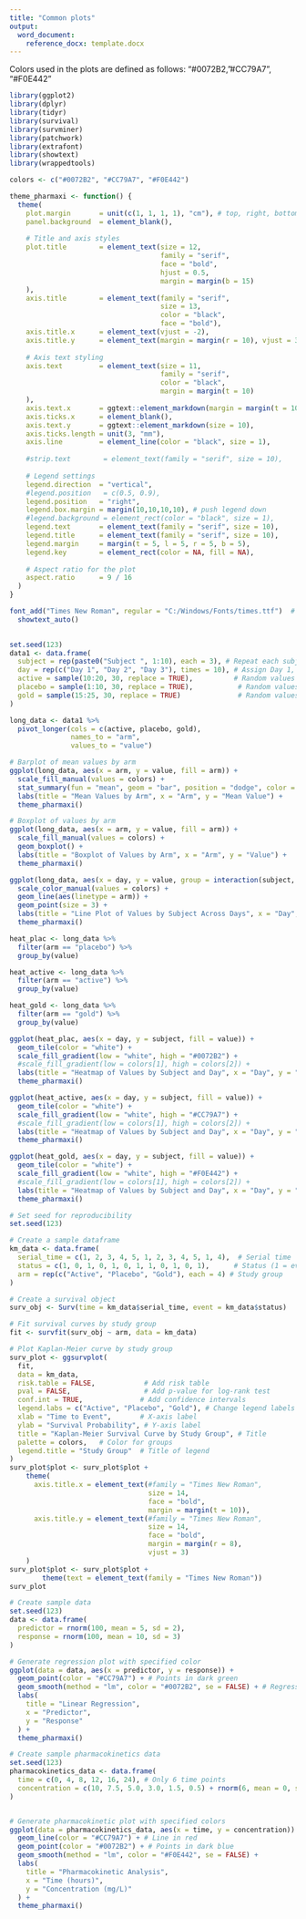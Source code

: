 ```yaml
---
title: "Common plots"
output:
  word_document:
    reference_docx: template.docx
---
```


Colors used in the plots are defined as follows:
"#0072B2, 
"#CC79A7",
"#F0E442"

```r
library(ggplot2)
library(dplyr)
library(tidyr)
library(survival)
library(survminer)
library(patchwork)
library(extrafont)
library(showtext)
library(wrappedtools)
```

```r
colors <- c("#0072B2", "#CC79A7", "#F0E442")

theme_pharmaxi <- function() {
  theme(
    plot.margin       = unit(c(1, 1, 1, 1), "cm"), # top, right, bottom, left
    panel.background  = element_blank(),
    
    # Title and axis styles
    plot.title        = element_text(size = 12,
                                     family = "serif",
                                     face = "bold",
                                     hjust = 0.5,
                                     margin = margin(b = 15)
    ),
    axis.title        = element_text(family = "serif",
                                     size = 13,
                                     color = "black",
                                     face = "bold"),
    axis.title.x      = element_text(vjust = -2),
    axis.title.y      = element_text(margin = margin(r = 10), vjust = 3),
    
    # Axis text styling
    axis.text         = element_text(size = 11,
                                     family = "serif",
                                     color = "black",
                                     margin = margin(t = 10)
    ),
    axis.text.x       = ggtext::element_markdown(margin = margin(t = 10)),
    axis.ticks.x      = element_blank(),
    axis.text.y       = ggtext::element_markdown(size = 10),
    axis.ticks.length = unit(3, "mm"),
    axis.line         = element_line(color = "black", size = 1), 
    
    #strip.text        = element_text(family = "serif", size = 10),
    
    # Legend settings
    legend.direction  = "vertical",
    #legend.position   = c(0.5, 0.9),
    legend.position   = "right",
    legend.box.margin = margin(10,10,10,10), # push legend down
    #legend.background = element_rect(color = "black", size = 1),
    legend.text       = element_text(family = "serif", size = 10),
    legend.title      = element_text(family = "serif", size = 10),
    legend.margin     = margin(t = 5, l = 5, r = 5, b = 5),
    legend.key        = element_rect(color = NA, fill = NA),
    
    # Aspect ratio for the plot
    aspect.ratio      = 9 / 16
  ) 
}

font_add("Times New Roman", regular = "C:/Windows/Fonts/times.ttf")  # Update the path if needed
  showtext_auto()
  
```


```r
set.seed(123)
data1 <- data.frame(
  subject = rep(paste0("Subject ", 1:10), each = 3), # Repeat each subject for 3 days
  day = rep(c("Day 1", "Day 2", "Day 3"), times = 10), # Assign Day 1, Day 2, Day 3
  active = sample(10:20, 30, replace = TRUE),          # Random values for active arm
  placebo = sample(1:10, 30, replace = TRUE),           # Random values for placebo arm
  gold = sample(15:25, 30, replace = TRUE)              # Random values for gold standard
)

long_data <- data1 %>%
  pivot_longer(cols = c(active, placebo, gold), 
               names_to = "arm", 
               values_to = "value")

```

```r
# Barplot of mean values by arm
ggplot(long_data, aes(x = arm, y = value, fill = arm)) +
  scale_fill_manual(values = colors) +
  stat_summary(fun = "mean", geom = "bar", position = "dodge", color = "black") +
  labs(title = "Mean Values by Arm", x = "Arm", y = "Mean Value") +
  theme_pharmaxi()
```

```r
# Boxplot of values by arm
ggplot(long_data, aes(x = arm, y = value, fill = arm)) +
  scale_fill_manual(values = colors) +
  geom_boxplot() +
  labs(title = "Boxplot of Values by Arm", x = "Arm", y = "Value") +
  theme_pharmaxi()
```

```r
ggplot(long_data, aes(x = day, y = value, group = interaction(subject, arm), color = arm)) +
  scale_color_manual(values = colors) +
  geom_line(aes(linetype = arm)) +
  geom_point(size = 3) +
  labs(title = "Line Plot of Values by Subject Across Days", x = "Day", y = "Value") +
  theme_pharmaxi()
```

```r
heat_plac <- long_data %>%
  filter(arm == "placebo") %>% 
  group_by(value) 

heat_active <- long_data %>%
  filter(arm == "active") %>% 
  group_by(value)

heat_gold <- long_data %>%
  filter(arm == "gold") %>% 
  group_by(value)
```


```r
ggplot(heat_plac, aes(x = day, y = subject, fill = value)) +
  geom_tile(color = "white") +
  scale_fill_gradient(low = "white", high = "#0072B2") +
  #scale_fill_gradient(low = colors[1], high = colors[2]) +
  labs(title = "Heatmap of Values by Subject and Day", x = "Day", y = "Subject") +
  theme_pharmaxi()
```
```r
ggplot(heat_active, aes(x = day, y = subject, fill = value)) +
  geom_tile(color = "white") +
  scale_fill_gradient(low = "white", high = "#CC79A7") +
  #scale_fill_gradient(low = colors[1], high = colors[2]) +
  labs(title = "Heatmap of Values by Subject and Day", x = "Day", y = "Subject") +
  theme_pharmaxi()

```

```r
ggplot(heat_gold, aes(x = day, y = subject, fill = value)) +
  geom_tile(color = "white") +
  scale_fill_gradient(low = "white", high = "#F0E442") +
  #scale_fill_gradient(low = colors[1], high = colors[2]) +
  labs(title = "Heatmap of Values by Subject and Day", x = "Day", y = "Subject") +
  theme_pharmaxi()
```


```r
# Set seed for reproducibility
set.seed(123)

# Create a sample dataframe
km_data <- data.frame(
  serial_time = c(1, 2, 3, 4, 5, 1, 2, 3, 4, 5, 1, 4),  # Serial time
  status = c(1, 0, 1, 0, 1, 0, 1, 1, 0, 1, 0, 1),      # Status (1 = event, 0 = censored)
  arm = rep(c("Active", "Placebo", "Gold"), each = 4) # Study group
)
```

```r
# Create a survival object
surv_obj <- Surv(time = km_data$serial_time, event = km_data$status)

# Fit survival curves by study group
fit <- survfit(surv_obj ~ arm, data = km_data)

# Plot Kaplan-Meier curve by study group
surv_plot <- ggsurvplot(
  fit,
  data = km_data,
  risk.table = FALSE,            # Add risk table
  pval = FALSE,                  # Add p-value for log-rank test
  conf.int = TRUE,              # Add confidence intervals
  legend.labs = c("Active", "Placebo", "Gold"), # Change legend labels
  xlab = "Time to Event",       # X-axis label
  ylab = "Survival Probability", # Y-axis label
  title = "Kaplan-Meier Survival Curve by Study Group", # Title
  palette = colors,   # Color for groups
  legend.title = "Study Group"  # Title of legend
) 
surv_plot$plot <- surv_plot$plot + 
    theme(
      axis.title.x = element_text(#family = "Times New Roman",
                                  size = 14,
                                  face = "bold",
                                  margin = margin(t = 10)),
      axis.title.y = element_text(#family = "Times New Roman",
                                  size = 14,
                                  face = "bold",
                                  margin = margin(r = 8),
                                  vjust = 3)
    )
surv_plot$plot <- surv_plot$plot +
        theme(text = element_text(family = "Times New Roman"))
surv_plot

```

```r
# Create sample data
set.seed(123)
data <- data.frame(
  predictor = rnorm(100, mean = 5, sd = 2),
  response = rnorm(100, mean = 10, sd = 3)
)

# Generate regression plot with specified color
ggplot(data = data, aes(x = predictor, y = response)) +
  geom_point(color = "#CC79A7") + # Points in dark green
  geom_smooth(method = "lm", color = "#0072B2", se = FALSE) + # Regression line in blue
  labs(
    title = "Linear Regression",
    x = "Predictor",
    y = "Response"
  ) + 
  theme_pharmaxi()

```

```r
# Create sample pharmacokinetics data
set.seed(123)
pharmacokinetics_data <- data.frame(
  time = c(0, 4, 8, 12, 16, 24), # Only 6 time points
  concentration = c(10, 7.5, 5.0, 3.0, 1.5, 0.5) + rnorm(6, mean = 0, sd = 0.1)
)


# Generate pharmacokinetic plot with specified colors
ggplot(data = pharmacokinetics_data, aes(x = time, y = concentration)) +
  geom_line(color = "#CC79A7") + # Line in red
  geom_point(color = "#0072B2") + # Points in dark blue
  geom_smooth(method = "lm", color = "#F0E442", se = FALSE) +
  labs(
    title = "Pharmacokinetic Analysis",
    x = "Time (hours)",
    y = "Concentration (mg/L)"
  ) + 
  theme_pharmaxi()

```
